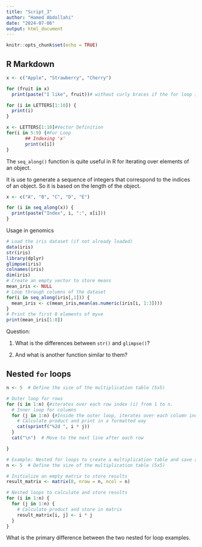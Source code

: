 ```yaml
---
title: "Script_3"
author: "Hamed Abdollahi"
date: "2024-07-06"
output: html_document
---
```


```r
knitr::opts_chunk$set(echo = TRUE)
```

## R Markdown

```r
x <- c("Apple", "Strawberry", "Cherry")

for (fruit in x)
  print(paste("I like", fruit))# without curly braces if the for loop is a single statement.
```

```r
for (i in LETTERS[1:10]) {
  print(i)
}
```

```r
x <- LETTERS[1:10]#Vector Definition
for(i in 5:9) {#For Loop
       ## Indexing 'x'
       print(x[i])  
}
```

The `seq_along()` function is quite useful in R for iterating over elements of an object.

It is use to generate a sequence of integers that correspond to the indices of an object.
So it is based on the length of the object.

```r
x <- c("A", "B", "C", "D", "E")

for (i in seq_along(x)) {
  print(paste("Index", i, ":", x[i]))
}
```

Usage in genomics

```r
# Load the iris dataset (if not already loaded)
data(iris)
str(iris)
library(dplyr)
glimpse(iris)
colnames(iris)
dim(iris)
# Create an empty vector to store means
mean_iris <- NULL
# Loop through columns of the dataset
for(i in seq_along(iris[,1])) {
  mean_iris <- c(mean_iris,mean(as.numeric(iris[i, 1:3])))
}
# Print the first 8 elements of myve
print(mean_iris[1:8])
```

Question:

1.  What is the differences between `str()` and `glimpse()`?

2.  And what is another function similar to them?

## Nested `for` loops

```r
n <- 5  # Define the size of the multiplication table (5x5)

# Outer loop for rows 
for (i in 1:n) {#iterates over each row index (i) from 1 to n.
  # Inner loop for columns
  for (j in 1:n) {#Inside the outer loop, iterates over each column index (j) from 1 to n.
    # Calculate product and print in a formatted way
    cat(sprintf("%2d ", i * j))
  }
  cat("\n")  # Move to the next line after each row

}
```

```r
# Example: Nested for loops to create a multiplication table and save as a matrix
n <- 5  # Define the size of the multiplication table (5x5)

# Initialize an empty matrix to store results
result_matrix <- matrix(0, nrow = n, ncol = n)

# Nested loops to calculate and store results
for (i in 1:n) {
  for (j in 1:n) {
    # Calculate product and store in matrix
    result_matrix[i, j] <- i * j
  }
}
```

What is the primary difference between the two nested for loop examples.
